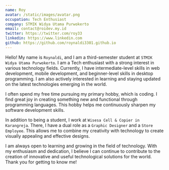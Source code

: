 ```yaml
---
name: Roy
avatar: /static/images/avatar.png
occupation: Tech Enthusiast
company: STMIK Widya Utama Purwokerto
email: contact@roidev.my.id
twitter: https://twitter.com/roy33
linkedin: https://www.linkedin.com
github: https://github.com/roynaldi3301.github.io
---
```



Hello! My name is `Roynaldi`, and I am a third-semester student at `STMIK Widya Utama Purwokerto`. I am a Tech enthusiast with a strong interest in various technology fields. Currently, I have intermediate-level skills in web development, mobile development, and beginner-level skills in desktop programming. I am also actively interested in learning and staying updated on the latest technologies emerging in the world.

I often spend my free time pursuing my primary hobby, which is coding. I find great joy in creating something new and functional through programming languages. This hobby helps me continuously sharpen my software development skills.

In addition to being a student, I work at `Wisesa Cell & Copier in Karangreja`. There, I have a dual role as a `Graphic Designer` and a `Store Employee`. This allows me to combine my creativity with technology to create visually appealing and effective designs.

I am always open to learning and growing in the field of technology. With my enthusiasm and dedication, I believe I can continue to contribute to the creation of innovative and useful technological solutions for the world. Thank you for getting to know me!